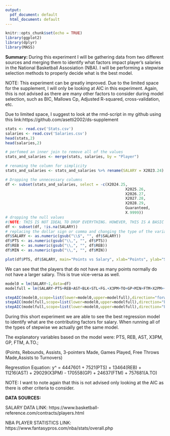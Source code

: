 ```yaml
---
output:
  pdf_document: default
  html_document: default
---
```

```r
knitr::opts_chunk$set(echo = TRUE)
library(ggplot2)
library(dplyr)
library(MASS)
```

**Summary: **
During this experiment I will be gathering data from two different sources and 
merging them to identify what factors impact player's  salaries in the National 
Basketball Assosiation (NBA). I will be performing a stepwise selection methods
to properly decide what is the best model. 

NOTE: This experiment can be greatly improved. Due to the limited space for the 
supplement, I will only be looking at AIC in  this experiment. Again, this is 
not advised as there are many other factors to consider during model selection, 
such as BIC, Mallows Cp, Adjusted R-squared, cross-validation, etc.

Due to limited space, I suggest to look at the rmd-script in my github using this
link:https://github.com/asetti2002/ds-supplement



```r
stats <- read.csv('Stats.csv')
salaries <- read.csv('Salaries.csv')
head(stats,2)
head(salaries,2)
```

```r
# perfomed an inner join to remove all of the values
stats_and_salaries <- merge(stats, salaries, by = "Player")

# renaming the column for simplicity
stats_and_salaries <- stats_and_salaries %>% rename(SALARY = X2023.24)

# Dropping the unnecessary columns
df <- subset(stats_and_salaries, select = -c(X2024.25, 
                                                     X2025.26, 
                                                     X2026.27, 
                                                     X2027.28, 
                                                     X2028.29, 
                                                     Guaranteed, 
                                                     X.9999))
# dropping the null values 
#(NOTE: THIS IS NOT IDEAL TO DROP EVERYTHING. HOWEVER, THIS IS A BASIC EXPERIMENT)
df <- subset(df, !is.na(SALARY))
# replacing the dollar sign or comma and changing the type of the variable
df$SALARY <- as.numeric(gsub("\\$", "", df$SALARY))
df$PTS <- as.numeric(gsub("\\,", "", df$PTS))
df$REB <- as.numeric(gsub("\\,", "", df$REB))
df$MIN <- as.numeric(gsub("\\,", "", df$MIN))


```



```r
plot(df$PTS, df$SALARY, main="Points vs Salary", xlab="Points", ylab="Salary")
```

We can see that the players that do not have as many points normally do not have a larger salary. This is true vice-versa as well. 


```r
model0 = lm(SALARY~1,data=df)
modelfull = lm(SALARY~PTS+REB+AST+BLK+STL+FG.+X3PM+TO+GP+MIN+FTM+X2PM++A.TO+PF,data=df)
```


```r
stepAIC(model0,scope=list(lower=model0,upper=modelfull),direction="forward")
stepAIC(modelfull,scope=list(lower=model0,upper=modelfull),direction="backward")
stepAIC(modelfull,scope=list(lower=model0,upper=modelfull),direction="both")
```



During this short experiment we are able to see the best regression model to 
identify what are the contributing factors for salary. When running all of the 
types of stepwise we actually get the same model. 

The explanatory variables based on the model were: PTS, REB, AST, X3PM, GP, FTM, 
A.TO.; 

(Points, Rebounds, Assists, 3-pointers Made, Games Played, Free Throws Made,Assists to Turnovers)

Regresstion Equation: 
y^ = 4447601 + 7521(PTS) + 13464(REB) + 11216(AST) + 29029(X3PM) - 170558(GP)
+ 24637(FTM) + 757681(A.TO)

NOTE: I want to note again that this is not advised only looking at the AIC as 
there is other criteria to consider. 


**DATA SOURCES: **

SALARY DATA LINK: https://www.basketball-reference.com/contracts/players.html

NBA PLAYER STATISTICS LINK: https://www.fantasypros.com/nba/stats/overall.php




